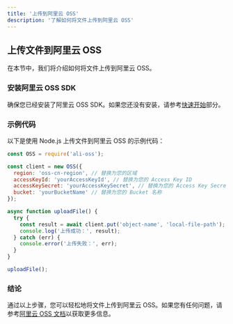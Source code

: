 ```yaml
---
title: '上传到阿里云 OSS'
description: '了解如何将文件上传到阿里云 OSS'
---
```


## 上传文件到阿里云 OSS

在本节中，我们将介绍如何将文件上传到阿里云 OSS。

### 安装阿里云 OSS SDK

确保您已经安装了阿里云 OSS SDK。如果您还没有安装，请参考[快速开始](quickstart)部分。

### 示例代码

以下是使用 Node.js 上传文件到阿里云 OSS 的示例代码：

```javascript
const OSS = require('ali-oss');

const client = new OSS({
  region: 'oss-cn-region', // 替换为您的区域
  accessKeyId: 'yourAccessKeyId', // 替换为您的 Access Key ID
  accessKeySecret: 'yourAccessKeySecret', // 替换为您的 Access Key Secret
  bucket: 'yourBucketName' // 替换为您的 Bucket 名称
});

async function uploadFile() {
  try {
    const result = await client.put('object-name', 'local-file-path');
    console.log('上传成功：', result);
  } catch (err) {
    console.error('上传失败：', err);
  }
}

uploadFile();
```

### 结论

通过以上步骤，您可以轻松地将文件上传到阿里云 OSS。如果您有任何问题，请参考[阿里云 OSS 文档](https://help.aliyun.com/document_detail/32044.html)以获取更多信息。 